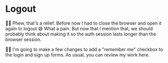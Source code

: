 # Logout

👨‍💼 Phew, that's a relief. Before now I had to close the browser and open it
again to logout 😅 What a pain. But now that I mention that, we should probably
think about making it so the auth session lasts longer than the browser session.

🧝‍♂️ I'm going to make a few changes to add a "remember me" checkbox to the login
and sign up forms. As usual, you
can <DiffLink>review my work here</DiffLink>.
